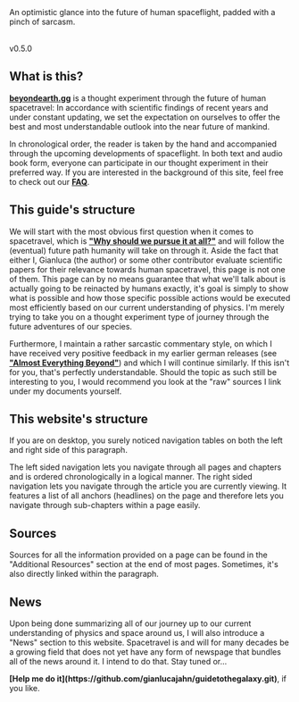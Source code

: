 
<GuideToTheGalaxy />
An optimistic glance into the future of human spaceflight, padded with a pinch of sarcasm. <br/> <br/>

<ReadingTime />
<AudioPlayer />

v0.5.0

## What is this?
<strong>[beyondearth.gg](http://beyondearth.gg/)</strong> is a thought experiment through the future of human spacetravel: In accordance with scientific findings of recent years and under constant updating, we set the expectation on ourselves to offer the best and most understandable outlook into the near future of mankind.

In chronological order, the reader is taken by the hand and accompanied through the upcoming developments of spaceflight. In both text and audio book form, everyone can participate in our thought experiment in their preferred way. If you are interested in the background of this site, feel free to check out our <strong>[FAQ](https://guidetothegalaxy.vercel.app/faq)</strong>.

## This guide's structure
We will start with the most obvious first question when it comes to spacetravel, which is <strong>["Why should we pursue it at all?"](https://www.google.com)</strong> and will follow the (eventual) future path humanity will
take on through it. Aside the fact that either I, Gianluca (the author) or some other contributor evaluate scientific papers for their relevance towards human spacetravel,
this page is not one of them. This page can by no means guarantee that what we'll talk about is actually going to be reinacted by humans exactly, it's goal is simply to show 
what is possible and how those specific possible actions would be executed most efficiently based on our current understanding of physics. I'm merely trying to take you on a thought experiment type of journey through the future adventures of our species.

Furthermore, I maintain a rather sarcastic commentary style, 
on which I have received very positive feedback in my earlier german releases (see <strong>["Almost Everything Beyond"](https://www.docdroid.net/I85CJD1/almost-everything-beyond-pdf)</strong>) and which I will continue similarly. If this isn't for you, that's perfectly understandable.
Should the topic as such still be interesting to you, I would recommend you look at the "raw" sources I link under my documents yourself.

## This website's structure
If you are on desktop, you surely noticed navigation tables on both the left and right side of this paragraph. 

The left sided navigation lets you navigate through all pages and chapters and is ordered chronologically in a logical manner. The right sided navigation lets you navigate through the article you are currently viewing. It features a list of all anchors (headlines) on the page and therefore lets you navigate through sub-chapters within
a page easily.

## Sources
Sources for all the information provided on a page can be found in the "Additional Resources" section at the end of most pages. Sometimes, it's also directly linked within the paragraph.

## News
Upon being done summarizing all of our journey up to our current understanding of physics and space around us, I will also introduce a "News" section to this website. Spacetravel is and will for many decades be a growing field that does 
not yet have any form of newspage that bundles all of the news around it. I intend to do that. Stay tuned or...

 
<Callout emoji="💡">
    <strong>[Help me do it](https://github.com/gianlucajahn/guidetothegalaxy.git)</strong>, if you like.
</Callout>
